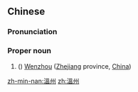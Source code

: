 {{also|温州}}
==Chinese==
{{zh-forms|s=温州}}

===Pronunciation===
{{zh-pron
|m=Wēnzhōu
|c=wan1 zau1
|h=pfs=Vûn-chû
|md=Ŭng-ciŭ
|mn=Un-chiu
|w=1un tseu
|cat=pn
}}

===Proper noun===
{{zh-proper noun}}

# ({{zh-l|～[[市]]}}) [[Wenzhou]] ([[Zhejiang]] province, [[China]])

[[zh-min-nan:溫州]]
[[zh:溫州]]